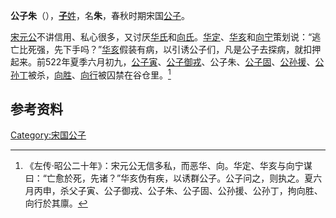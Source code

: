 {{Infobox 先秦人物
|名称= 公子朱
|图像=
|图说=
|姓=[[子姓|子]]
|氏=
|名=朱
|字=
|别名=
|别字=
|谥号=
|时代=春秋时期
|国家=
|身份=宋国公子
|出生=
|逝世=前522年
|在位=
|父=
|母=
|正妻=
|妾=
|子女=
|太子=
}}
'''公子朱'''（{{bd|？||前522年||}}），[[子姓|'''子'''姓]]，名'''朱'''，春秋时期宋国[[公子|公子]]。

[[宋元公|宋元公]]不讲信用、私心很多，又讨厌[[华氏|华氏]]和[[向氏|向氏]]。[[华定|华定]]、[[华亥|华亥]]和[[向宁|向宁]]策划说：“逃亡比死强，先下手吗？”[[华亥|华亥]]假装有病，以引诱公子们，凡是公子去探病，就扣押起来。前522年夏季六月初九，[[公子寅|公子寅]]、[[公子御戎|公子御戎]]、公子朱、[[公子固|公子固]]、[[公孙援|公孙援]]、[[公孙丁|公孙丁]]被杀，[[向胜|向胜]]、[[向行|向行]]被囚禁在谷仓里。<ref>《左传·昭公二十年》：宋元公无信多私，而恶华、向。华定、华亥与向宁谋曰：“亡愈於死，先诸？”华亥伪有疾，以诱群公子。公子问之，则执之。夏六月丙申，杀父子寅、公子御戎、公子朱、公子固、公孙援、公孙丁，拘向胜、向行於其廪。
</ref>

== 参考资料 ==
{{reflist}}

[[Category:宋国公子|Category:宋国公子]]